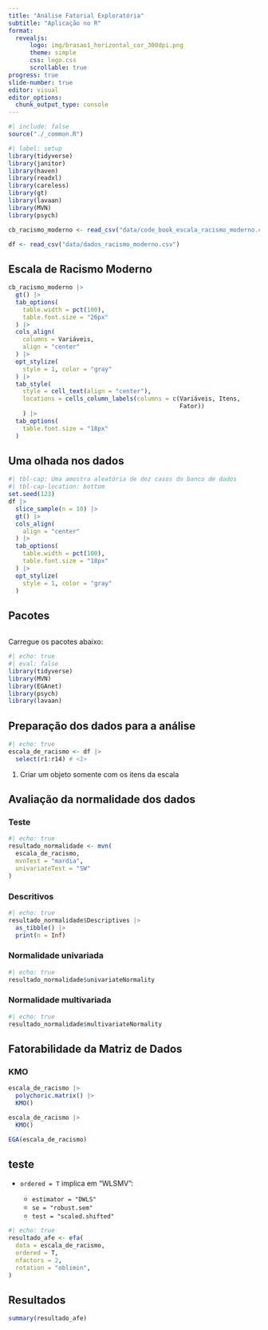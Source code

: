 ```yaml
---
title: "Análise Fatorial Exploratória"
subtitle: "Aplicação no R"
format: 
  revealjs:
      logo: img/brasao1_horizontal_cor_300dpi.png
      theme: simple
      css: logo.css
      scrollable: true
progress: true
slide-number: true
editor: visual
editor_options: 
  chunk_output_type: console
---
```


```r
#| include: false
source("./_common.R")
```

```r
#| label: setup
library(tidyverse)
library(janitor)
library(haven)
library(readxl)
library(careless)
library(gt)
library(lavaan)
library(MVN)
library(psych)
```

```r
cb_racismo_moderno <- read_csv("data/code_book_escala_racismo_moderno.csv")

df <- read_csv("data/dados_racismo_moderno.csv")
```

## Escala de Racismo Moderno {.smaller}

```r
cb_racismo_moderno |> 
  gt() |> 
  tab_options(
    table.width = pct(100),
    table.font.size = "26px"
  ) |> 
  cols_align(
    columns = Variáveis,
    align = "center" 
  ) |> 
  opt_stylize(
    style = 1, color = "gray"
  ) |> 
  tab_style(
    style = cell_text(align = "center"),
    locations = cells_column_labels(columns = c(Variáveis, Itens,
                                                Fator))
    ) |> 
  tab_options(
    table.font.size = "18px"
  )
```

## Uma olhada nos dados {.smaller}

```r
#| tbl-cap: Uma amostra aleatória de dez casos do banco de dados 
#| tbl-cap-location: bottom
set.seed(123)
df |> 
  slice_sample(n = 10) |> 
  gt() |> 
  cols_align(
    align = "center"  
  ) |> 
  tab_options(
    table.width = pct(100),
    table.font.size = "18px"
  ) |> 
  opt_stylize(
    style = 1, color = "gray"
  )
```

## Pacotes

```r

```


Carregue os pacotes abaixo:

```r
#| echo: true
#| eval: false
library(tidyverse)
library(MVN)
library(EGAnet)
library(psych)
library(lavaan)
```


## Preparação dos dados para a análise

```r
#| echo: true
escala_de_racismo <- df |> 
  select(r1:r14) # <1>
```

1.  Criar um objeto somente com os itens da escala

## Avaliação da normalidade dos dados {.smaller}

::: panel-tabset
### Teste

```r
#| echo: true
resultado_normalidade <- mvn(
  escala_de_racismo, 
  mvnTest = "mardia",
  univariateTest = "SW"
)
```

### Descritivos

```r
#| echo: true
resultado_normalidade$Descriptives |> 
  as_tibble() |> 
  print(n = Inf)
```

### Normalidade univariada

```r
#| echo: true
resultado_normalidade$univariateNormality
```

### Normalidade multivariada

```r
#| echo: true
resultado_normalidade$multivariateNormality
```
:::

## Fatorabilidade da Matriz de Dados

::: panel-tabset
### KMO

```r
escala_de_racismo |> 
  polychoric.matrix() |> 
  KMO()

escala_de_racismo |> 
  KMO()

EGA(escala_de_racismo)
```
:::

## teste

-   `ordered = T` implica em "WLSMV":

    -   `estimator = "DWLS"`
    -   `se = "robust.sem"`
    -   `test = "scaled.shifted"`

```r
#| echo: true
resultado_afe <- efa(
  data = escala_de_racismo,
  ordered = T,
  nfactors = 2,
  rotation = "oblimin",
)
```

## Resultados

```r
summary(resultado_afe)
```

